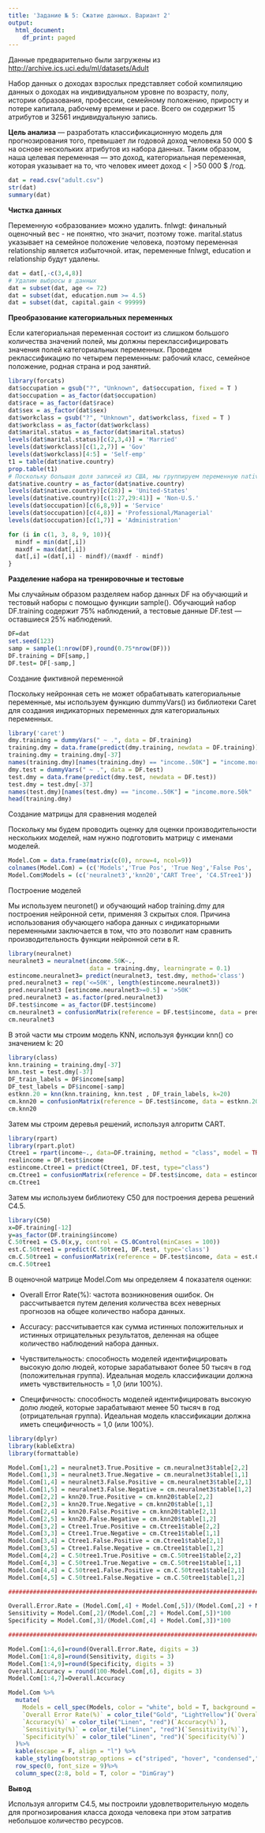 ---
title: 'Задание № 5: Сжатие данных. Вариант 2'
output:
  html_document:
    df_print: paged
---

Данные предварительно были загружены из <http://archive.ics.uci.edu/ml/datasets/Adult>

Набор данных о доходах взрослых представляет собой компиляцию данных о доходах на индивидуальном уровне по возрасту, полу, истории образования, профессии, семейному положению, приросту и потере капитала, рабочему времени и расе. Всего он содержит 15 атрибутов и 32561 индивидуальную запись.

**Цель анализа** --- разработать классификационную модель для прогнозирования того, превышает ли годовой доход человека 50 000 \$ на основе нескольких атрибутов из набора данных. Таким образом, наша целевая переменная --- это доход, категориальная переменная, которая указывает на то, что человек имеет доход \< \| \>50 000 \$ /год.

```{r Импорт данных}
dat = read.csv("adult.csv")
str(dat)
summary(dat)
```

**Чистка данных**

Переменную «образование» можно удалить. fnlwgt: финальный оценочный вес - не понятно, что значит, поэтому тоже. marital.status указывает на семейное положение человека, поэтому переменная relationship является избыточной. итак, переменные fnlwgt, education и relationship будут удалены.

```{r Чистка данных}
dat = dat[,-c(3,4,8)] 
# Удалим выбросы в данных 
dat = subset(dat, age <= 72)
dat = subset(dat, education.num >= 4.5)
dat = subset(dat, capital.gain < 99999)

```

**Преобразование категориальных переменных**

Если категориальная переменная состоит из слишком большого количества значений полей, мы должны переклассифицировать значения полей категориальных переменных. Проведем реклассификацию по четырем переменным: рабочий класс, семейное положение, родная страна и род занятий.

```{r Реклассификация}
library(forcats)
dat$occupation = gsub("?", "Unknown", dat$occupation, fixed = T )
dat$occupation = as_factor(dat$occupation)
dat$race = as_factor(dat$race)
dat$sex = as_factor(dat$sex)
dat$workclass = gsub("?", "Unknown", dat$workclass, fixed = T )
dat$workclass = as_factor(dat$workclass)
dat$marital.status = as_factor(dat$marital.status)
levels(dat$marital.status)[c(2,3,4)] = 'Married'
levels(dat$workclass)[c(1,2,7)] = 'Gov'
levels(dat$workclass)[4:5] = 'Self-emp'
t1 = table(dat$native.country) 
prop.table(t1) 
# Поскольку большая доля записей из США, мы группируем переменную native.country на «неамериканские» и «американские».
dat$native.country = as_factor(dat$native.country)
levels(dat$native.country)[c(28)] = 'United-States'
levels(dat$native.country)[c(1:27,29:41)] = 'Non-U.S.'
levels(dat$occupation)[c(6,8,9)] = 'Service'
levels(dat$occupation)[c(4,8)] = 'Professional/Managerial'
levels(dat$occupation)[c(1,7)] = 'Administration'
```

```{r Нормализация}

for (i in c(1, 3, 8, 9, 10)){
  mindf = min(dat[,i])
  maxdf = max(dat[,i])
  dat[,i] =(dat[,i] - mindf)/(maxdf - mindf)
}
```

**Разделение набора на тренировочные и тестовые**

Мы случайным образом разделяем набор данных DF на обучающий и тестовый наборы с помощью функции sample(). Обучающий набор DF.training содержит 75% наблюдений, а тестовые данные DF.test --- оставшиеся 25% наблюдений.

```{r}
DF=dat
set.seed(123)
samp = sample(1:nrow(DF),round(0.75*nrow(DF)))
DF.training = DF[samp,]
DF.test= DF[-samp,]
```

Создание фиктивной переменной

Поскольку нейронная сеть не может обрабатывать категориальные переменные, мы используем функцию dummyVars() из библиотеки Caret для создания индикаторных переменных для категориальных переменных.

```{r dummy}
library('caret')
dmy.training = dummyVars(" ~ .", data = DF.training)
training.dmy = data.frame(predict(dmy.training, newdata = DF.training))
training.dmy = training.dmy[-37]
names(training.dmy)[names(training.dmy) == "income..50K"] = "income.more.50k" 
dmy.test = dummyVars(" ~ .", data = DF.test)
test.dmy = data.frame(predict(dmy.test, newdata = DF.test))
test.dmy = test.dmy[-37] 
names(test.dmy)[names(test.dmy) == "income..50K"] = "income.more.50k" 
head(training.dmy)
```

Создание матрицы для сравнения моделей

Поскольку мы будем проводить оценку для оценки производительности нескольких моделей, нам нужно подготовить матрицу с именами моделей.

```{r Матрица производительности моделей}
Model.Com = data.frame(matrix(c(0), nrow=4, ncol=9))
colnames(Model.Com) = (c('Models','True Pos', 'True Neg','False Pos', 'False Neg','Overall Error Rate(%)','Accuracy(%)','Sensitivity(%)','Specificity(%)'))
Model.Com$Models = (c('neuralnet3','knn20','CART Tree', 'C4.5Tree1'))
```

Построение моделей

Мы используем neuronet() и обучающий набор training.dmy для построения нейронной сети, применяя 3 скрытых слоя. Причина использования обучающего набора данных с индикаторными переменными заключается в том, что это позволит нам сравнить производительность функции нейронной сети в R.

```{r neuralnet}
library(neuralnet)
neuralnet3 = neuralnet(income.50K~., 
                       data = training.dmy, learningrate = 0.1)
estincome.neuralnet3= predict(neuralnet3, test.dmy, method='class')
pred.neuralnet3 = rep('<=50K', length(estincome.neuralnet3))
pred.neuralnet3 [estincome.neuralnet3>=0.5] = '>50K'
pred.neuralnet3 = as.factor(pred.neuralnet3)
DF.test$income = as_factor(DF.test$income)
cm.neuralnet3 = confusionMatrix(reference = DF.test$income, data = pred.neuralnet3, positive = '>50K')
cm.neuralnet3
```

В этой части мы строим модель KNN, используя функции knn() со значением k: 20

```{r knn}
library(class)
knn.training = training.dmy[-37]
knn.test = test.dmy[-37]
DF_train_labels = DF$income[samp]
DF_test_labels = DF$income[-samp]
estknn.20 = knn(knn.training, knn.test , DF_train_labels, k=20)
cm.knn20 = confusionMatrix(reference = DF.test$income, data = estknn.20, positive = '>50K')
cm.knn20
```

Затем мы строим деревья решений, используя алгоритм CART.

```{r Ctree1}
library(rpart)
library(rpart.plot)
Ctree1 = rpart(income~., data=DF.training, method = "class", model = TRUE,control = rpart.control(minsplit = 1000))
realincome = DF.test$income
estincome.Ctree1 = predict(Ctree1, DF.test, type="class")
cm.Ctree1 = confusionMatrix(reference = DF.test$income, data = estincome.Ctree1, positive = '>50K')
cm.Ctree1
```

Затем мы используем библиотеку C50 для построения дерева решений C4.5.

```{r C4.5}
library(C50)
x=DF.training[-12]
y=as_factor(DF.training$income)
C.50tree1 = C5.0(x,y, control = C5.0Control(minCases = 100))
est.C.50tree1 = predict(C.50tree1, DF.test, type='class')
cm.C.50tree1 = confusionMatrix(reference = DF.test$income, data = est.C.50tree1, positive = '>50K')
cm.C.50tree1
```

В оценочной матрице Model.Com мы определяем 4 показателя оценки:

-   Overall Error Rate(%): частота возникновения ошибок. Он рассчитывается путем деления количества всех неверных прогнозов на общее количество набора данных.

-   Accuracy: рассчитывается как сумма истинных положительных и истинных отрицательных результатов, деленная на общее количество наблюдений набора данных.

-   Чувствительность: способность моделей идентифицировать высокую долю людей, которые зарабатывают более 50 тысяч в год (положительная группа). Идеальная модель классификации должна иметь чувствительность = 1,0 (или 100%).

-   Специфичность: способность моделей идентифицировать высокую долю людей, которые зарабатывают менее 50 тысяч в год (отрицательная группа). Идеальная модель классификации должна иметь специфичность = 1,0 (или 100%).

```{r Оценка моделей}
library(dplyr)
library(kableExtra)
library(formattable)

Model.Com[1,2] = neuralnet3.True.Positive = cm.neuralnet3$table[2,2]
Model.Com[1,3] = neuralnet3.True.Negative = cm.neuralnet3$table[1,1]
Model.Com[1,4] = neuralnet3.False.Positive = cm.neuralnet3$table[2,1]
Model.Com[1,5] = neuralnet3.False.Negative = cm.neuralnet3$table[1,2]
Model.Com[2,2] = knn20.True.Positive = cm.knn20$table[2,2]
Model.Com[2,3] = knn20.True.Negative = cm.knn20$table[1,1]
Model.Com[2,4] = knn20.False.Positive = cm.knn20$table[2,1]
Model.Com[2,5] = knn20.False.Negative = cm.knn20$table[1,2]
Model.Com[3,2] = Ctree1.True.Positive = cm.Ctree1$table[2,2]
Model.Com[3,3] = Ctree1.True.Negative = cm.Ctree1$table[1,1]
Model.Com[3,4] = Ctree1.False.Positive = cm.Ctree1$table[2,1]
Model.Com[3,5] = Ctree1.False.Negative = cm.Ctree1$table[1,2]
Model.Com[4,2] = C.50tree1.True.Positive = cm.C.50tree1$table[2,2]
Model.Com[4,3] = C.50tree1.True.Negative = cm.C.50tree1$table[1,1]
Model.Com[4,4] = C.50tree1.False.Positive = cm.C.50tree1$table[2,1]
Model.Com[4,5] = C.50tree1.False.Negative = cm.C.50tree1$table[1,2]

###########################################################################

Overall.Error.Rate = (Model.Com[,4] + Model.Com[,5])/(Model.Com[,2] + Model.Com[,3]+ Model.Com[,4] + Model.Com[,5])*100
Sensitivity = Model.Com[,2]/(Model.Com[,2] + Model.Com[,5])*100 
Specificity = Model.Com[,3]/(Model.Com[,4] + Model.Com[,3])*100  

###########################################################################

Model.Com[1:4,6]=round(Overall.Error.Rate, digits = 3) 
Model.Com[1:4,8]=round(Sensitivity, digits = 3)
Model.Com[1:4,9]=round(Specificity, digits = 3)
Overall.Accuracy = round(100-Model.Com[,6], digits = 3)
Model.Com[1:4,7]=Overall.Accuracy

Model.Com %>%
  mutate(
    Models = cell_spec(Models, color = "white", bold = T, background = spec_color(1:4, end = 0.9, option = "D", direction = 1)),
    `Overall Error Rate(%)` = color_tile("Gold", "LightYellow")(`Overall Error Rate(%)`),
    `Accuracy(%)` = color_tile("Linen", "red")(`Accuracy(%)`),
    `Sensitivity(%)` = color_tile("Linen", "red")(`Sensitivity(%)`),
    `Specificity(%)` = color_tile("Linen", "red")(`Specificity(%)`) 
  )%>%
  kable(escape = F, align = "l") %>%
  kable_styling(bootstrap_options = c("striped", "hover", "condensed","responsive"))%>%
  row_spec(0, font_size = 9)%>%
  column_spec(2:8, bold = T, color = "DimGray")
```

**Вывод**

Используя алгоритм C4.5, мы построили удовлетворительную модель для прогнозирования класса дохода человека при этом затратив небольшое количество ресурсов.
